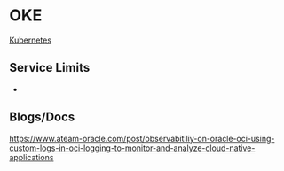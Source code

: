= OKE =
[[Kubernetes]]

== Service Limits ==

* 

== Blogs/Docs ==

https://www.ateam-oracle.com/post/observabitiliy-on-oracle-oci-using-custom-logs-in-oci-logging-to-monitor-and-analyze-cloud-native-applications
